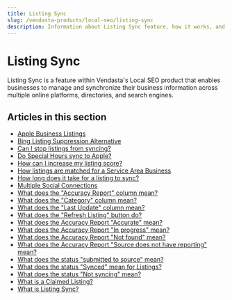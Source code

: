 ```yaml
---
title: Listing Sync
slug: /vendasta-products/local-seo/listing-sync
description: Information about Listing Sync feature, how it works, and answers to common questions.
---
```


# Listing Sync

Listing Sync is a feature within Vendasta's Local SEO product that enables businesses to manage and synchronize their business information across multiple online platforms, directories, and search engines.

## Articles in this section

- [Apple Business Listings](/vendasta-products/local-seo/listing-sync/apple-business-listings)
- [Bing Listing Suppression Alternative](/vendasta-products/local-seo/listing-sync/bing-listing-suppression-alternative)
- [Can I stop listings from syncing?](/vendasta-products/local-seo/listing-sync/stop-listings-syncing)
- [Do Special Hours sync to Apple?](/vendasta-products/local-seo/listing-sync/special-hours-sync-apple)
- [How can I increase my listing score?](/vendasta-products/local-seo/listing-sync/increase-listing-score)
- [How listings are matched for a Service Area Business](/vendasta-products/local-seo/listing-sync/service-area-business-listings)
- [How long does it take for a listing to sync?](/vendasta-products/local-seo/listing-sync/listing-sync-timeline)
- [Multiple Social Connections](/vendasta-products/local-seo/listing-sync/multiple-social-connections)
- [What does the "Accuracy Report" column mean?](/vendasta-products/local-seo/listing-sync/what-does-the-accuracy-report-column-mean)
- [What does the "Category" column mean?](/vendasta-products/local-seo/listing-sync/what-does-the-category-column-mean)
- [What does the "Last Update" column mean?](/vendasta-products/local-seo/listing-sync/what-does-the-last-update-column-mean)
- [What does the "Refresh Listing" button do?](/vendasta-products/local-seo/listing-sync/what-does-the-refresh-listing-button-do)
- [What does the Accuracy Report "Accurate" mean?](/vendasta-products/local-seo/listing-sync/what-does-the-accuracy-report-accurate-mean)
- [What does the Accuracy Report "In progress" mean?](/vendasta-products/local-seo/listing-sync/what-does-the-accuracy-report-in-progress-mean)
- [What does the Accuracy Report "Not found" mean?](/vendasta-products/local-seo/listing-sync/what-does-the-accuracy-report-not-found-mean)
- [What does the Accuracy Report "Source does not have reporting" mean?](/vendasta-products/local-seo/listing-sync/what-does-the-accuracy-report-source-does-not-have-reporting-mean)
- [What does the status "submitted to source" mean?](/vendasta-products/local-seo/listing-sync/what-does-the-status-submitted-to-source-mean)
- [What does the status "Synced" mean for Listings?](/vendasta-products/local-seo/listing-sync/what-does-the-status-synced-listings-mean)
- [What does the status "Not syncing" mean?](/vendasta-products/local-seo/listing-sync/what-does-the-status-not-syncing-mean)
- [What is a Claimed Listing?](/vendasta-products/local-seo/listing-sync/what-is-a-claimed-listing)
- [What is Listing Sync?](/vendasta-products/local-seo/listing-sync/what-is-listing-sync)